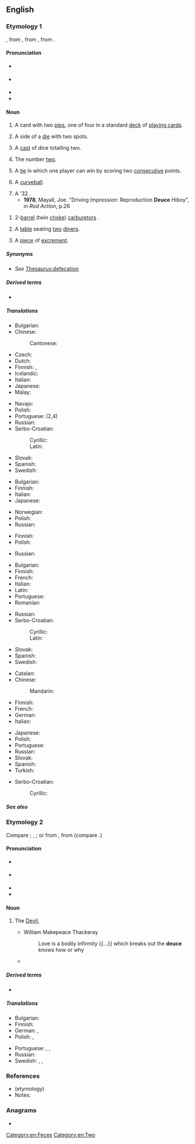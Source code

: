 ==English==
{{wikipedia}}

===Etymology 1===
{{etyl|enm|en}} {{m|enm|dewes||two}}, from {{etyl|xno|en}}, from {{etyl|fro|en}} {{m|fro|deus}}, from {{etyl|la|en}} {{m|la|duo}}.

====Pronunciation====
* {{a|UK}} {{IPA|/djuːs/|/d͡ʒuːs/|lang=en}}
* {{a|US}} {{IPA|/duːs/|lang=en}}
* {{audio|en-us-deuce.ogg|Audio (US)|lang=en}}
* {{rhymes|uːs|lang=en}}

====Noun====
{{en-noun}}

# {{lb|en|cards}} A card with two [[pip#Etymology 3|pip]]s, one of four in a standard [[deck]] of [[playing card]]s.
# {{lb|en|dice}} A side of a [[die]] with two spots.
# {{lb|en|dice}} A [[cast]] of dice totalling two.
# The number [[two]].
# {{lb|en|tennis}} A [[tie]] in which one player can win by scoring two [[consecutive]] points.
# {{lb|en|baseball}} A [[curveball]].
# A '32 {{w|Ford}}.
#* '''1978''', Mayall, Joe. "Driving Impression: Reproduction '''Deuce''' Hiboy", in ''Rod Action'', p.26
<!--- '''1999''', Geisert, Eric. "The California Spyder", in ''Street Rodder'', p.34 --->
# {{lb|en|in the plural}} 2-[[Venturi effect|barrel]] (twin [[choke]]) [[carburetor]]s {{qualifier|in the phrase ''3 deuces'': an arrangement on a common [[intake manifold]]}}.
# {{lb|en|restaurants|slang}} A [[table]] seating [[two]] [[diner]]s.
# {{lb|en|North America|slang}} A [[piece]] of [[excrement]].

=====Synonyms=====
* {{sense|piece of shit}} ''See'' [[Thesaurus:defecation]]

=====Derived terms=====
* {{l|en|drop a deuce}}

=====Translations=====
{{trans-top|playing card}}
* Bulgarian: {{t+|bg|двойка|f}}
* Chinese:
*: Cantonese: {{t|yue|D|tr=di2|sc=Hani}}
* Czech: {{t+|cs|dvojka|f}}
* Dutch: {{t+|nl|twee|f}}
* Finnish: {{t+|fi|kakkonen}}, {{t+|fi|sorsa}}
* Icelandic: {{t|is|tvistur|m}}
* Italian: {{t+|it|due|m}}
* Japanese: {{t+|ja|デュース|tr=dyūsu|sc=Jpan}}
* Malay: {{t|ms|dius}}
{{trans-mid}}
* Navajo: {{t|nv|aldóós}}
* Polish: {{t+|pl|dwójka|f}}
* Portuguese: {{t+|pt|dois}} (2,4)
* Russian: {{t+|ru|дво́йка|f}}
* Serbo-Croatian:
*: Cyrillic: {{t|sh|двојка|f}}
*: Latin: {{t+|sh|dvojka|f}}
* Slovak: {{t+|sk|dvojka|f}}
* Spanish: {{t+|es|dos}}
* Swedish: {{t+|sv|tvåa|c}}
{{trans-bottom}}

{{trans-top|side of a dice with two spots}}
* Bulgarian: {{t+|bg|двойка|f}}
* Finnish: {{t+|fi|kakkonen}}
* Italian: {{t+|it|due|m}}
* Japanese: {{t+|ja|デュース|tr=dyūsu|sc=Jpan}}
{{trans-mid}}
* Norwegian: {{t+|no|toer}}
* Polish: {{t+|pl|dwójka|f}}
* Russian: {{t+|ru|дво́йка|f}}
{{trans-bottom}}

{{trans-top|cast of dice totalling two}}
* Finnish: {{t+|fi|kakkonen}}
* Polish: {{t+|pl|dwójka|f}}
{{trans-mid}}
* Russian: {{t+|ru|дво́йка|f}}
{{trans-bottom}}

{{trans-top|number two}}
* Bulgarian: {{t+|bg|двойка|f}}
* Finnish: {{t+|fi|kakkonen}}
* French: {{t+|fr|deux|m}}
* Italian: {{t+|it|due|m}}
* Latin: {{t+|la|duo|f}}
* Portuguese: {{t+|pt|dois}}
* Romanian: {{t+|ro|doi|m}}
{{trans-mid}}
* Russian: {{t+|ru|дво́йка|f}}
* Serbo-Croatian:
*: Cyrillic: {{t|sh|двојка|f}}
*: Latin: {{t+|sh|dvojka|f}}
* Slovak: {{t+|sk|dvojka|f}}
* Spanish: {{t+|es|dos}}
* Swedish: {{t+|sv|tvåa|c}}
{{trans-bottom}}

{{trans-top|tennis: tie, both players able to win by scoring two additional points}}
* Catalan: {{t+|ca|iguals|m-p}}
* Chinese:
*: Mandarin: {{t+|cmn|平分|tr=píngfēn}}
* Finnish: {{t|fi|tasatilanne}}
* French: {{t+|fr|égalité|f}}
* German: {{t+|de|Einstand|m}}
* Italian: {{t+|it|parità|f}}
{{trans-mid}}
* Japanese: {{t+|ja|ジュース}}
* Polish: {{t+|pl|równowaga|f}}
* Portuguese: {{t+|pt|iguais}}
* Russian: {{t|ru|ра́вный счёт|m}}
* Slovak: {{t|sk|zhoda|f}}
* Spanish: {{t+|es|iguales}}
* Turkish: {{t+|tr|beraberlik}}
{{trans-bottom}}

{{trans-top|baseball: curveball}}
{{trans-mid}}
{{trans-bottom}}

{{checktrans-top}}
* Serbo-Croatian:
*: Cyrillic: {{t-check|sh|двојка|f|sc=Cyrl}}
{{trans-mid}}
{{trans-bottom}}

=====See also=====
{{table:playing cards/en}}

===Etymology 2===
Compare {{etyl|LL.|en}} {{m|la|dusius||phantom, specter}}; {{etyl|gd|en}} {{m|gd|taibhs}}, {{m|gd|taibhse||apparition, ghost}}; or from {{etyl|fro|en}} {{m|fro|deus||God}}, from {{etyl|la|en}} {{m|la|deus}} (compare {{m|en|deity}}.)

====Pronunciation====
* {{a|UK}} {{IPA|/djuːs/|lang=en}}
* {{a|US|Canada}} {{IPA|/duːs/|lang=en}}
* {{audio|en-us-deuce.ogg|Audio (US)|lang=en}}
* {{rhymes|uːs|lang=en}}

====Noun====
{{en-noun}}

# {{lb|en|epithet}} The [[Devil]], {{n-g|used in exclamations of confusion or anger.}}
#* William Makepeace Thackeray
#*: Love is a bodily infirmity {{...}} which breaks out the '''deuce''' knows how or why
#* {{quote-book|author=Charles Dickens|authorlink=|chapter=|editor=|editors=|title=A Christmas Carol|url=|archiveurl=|archivedate=|edition=|location=|publisher=|year=1843|isbn=|oclc=|volume=|section=|sectionurl=|page=|pages=|pageurl=|passage=To sit, staring at those fixed glazed eyes, in silence for a moment, would play, Scrooge felt, the very '''deuce''' with him.|lang=}}

=====Derived terms=====
* {{l|en|what the deuce}}

=====Translations=====
{{trans-top|Devil, used in exclamations of confusion or anger}}
* Bulgarian: {{t+|bg|дявол|m}}
* Finnish: {{t+|fi|piru}}
* German: {{t|de|Deibel|m}}, {{t+|de|Teufel|m}}
* Polish: {{t+|pl|diabeł|m-an}}, {{t+|pl|licho|n}}
{{trans-mid}}
* Portuguese: {{t+|pt|diabos}}, {{t+|pt|inferno}}, {{t+|pt|demônio}}
* Russian: {{t+|ru|дья́вол|m}}
* Swedish: {{t+|sv|djävel}}, {{t+|sv|djävul|c}}, {{t+|sv|fan|c}}
{{trans-bottom}}

===References===
* (etymology) {{R:Webster 1913}}
* Notes:
<references/>

===Anagrams===
* {{anagrams|en|a=cdeeu|educe}}

[[Category:en:Feces]]
[[Category:en:Two]]